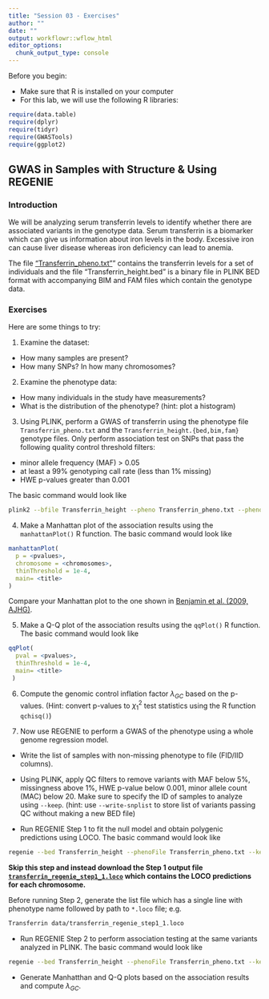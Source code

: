 ```yaml
---
title: "Session 03 - Exercises"
author: ""
date: ""
output: workflowr::wflow_html
editor_options:
  chunk_output_type: console
---
```

Before you begin:

* Make sure that R is installed on your computer
* For this lab, we will use the following R libraries:
```r
require(data.table)
require(dplyr)
require(tidyr)
require(GWASTools)
require(ggplot2)
```

## GWAS in Samples with Structure & Using REGENIE

### Introduction
We will be analyzing serum transferrin levels to identify whether there are associated variants in the genotype data. 
Serum transferrin is a biomarker which can give us information about iron levels in the body. Excessive iron can cause liver disease whereas iron deficiency can lead to anemia.

The file ["Transferrin_pheno.txt"](https://github.com/joellembatchou/SISG2022_Association_Mapping/tree/master/data)” contains the transferrin levels for a set of individuals and the file "Transferrin_height.bed" is a binary file in PLINK BED format with accompanying BIM and FAM files which contain the genotype data.

### Exercises
Here are some things to try:

1. Examine the dataset:
  * How many samples are present? 
  * How many SNPs? In how many chromosomes?

2. Examine the phenotype data:
  * How many individuals in the study have measurements?
  * What is the distribution of the phenotype? (hint: plot a histogram)

3. Using PLINK, perform a GWAS of transferrin using the phenotype file `Transferrin_pheno.txt` and the `Transferrin_height.{bed,bim,fam}` genotype files.
Only perform association test on SNPs that pass the following quality control threshold filters:

* minor allele frequency (MAF) > 0.05
* at least a 99% genotyping call rate (less than 1% missing)
* HWE p-values greater than 0.001

The basic command would look like
```bash
plink2 --bfile Transferrin_height --pheno Transferrin_pheno.txt --pheno-name <pheno_name> --maf <min_MAF> --geno <max_miss> --hwe <hwe_p_thresh> --glm allow-no-covars --out <output_prefix>
```

4. Make a Manhattan plot of the association results using the `manhattanPlot()` R function. The basic command would look like
```r
manhattanPlot(
  p = <pvalues>,
  chromosome = <chromosomes>, 
  thinThreshold = 1e-4,
  main= <title>
)
```
Compare your Manhattan plot to the one shown in [Benjamin et al. (2009, AJHG)](https://faculty.washington.edu/tathornt/sisg/AJHG_Transferrin_2009.pdf).

5. Make a Q-Q plot of the association results using the `qqPlot()` R function. The basic command would look like
```r
qqPlot(
  pval = <pvalues>,
  thinThreshold = 1e-4,
  main= <title>
 )
```

6. Compute the genomic control inflation factor $\lambda_{GC}$ based on the p-values.
(Hint: convert p-values to $\chi^2_1$ test statistics using the R function `qchisq()`)

7. Now use REGENIE to perform a GWAS of the phenotype
using a whole genome regression model.
  
  * Write the list of samples with non-missing phenotype to file (FID/IID columns).
  
  * Using PLINK, apply QC filters to remove variants with MAF below 5%, missingness above 1%, HWE p-value below 0.001, minor allele count (MAC) below 20. Make sure to specify the ID of samples to analyze using `--keep`. (hint: use `--write-snplist` to store list of variants passing QC without making a new BED file)
  
  * Run REGENIE Step 1 to fit the null model and obtain polygenic predictions using LOCO. The basic command would look like
```bash
regenie --bed Transferrin_height --phenoFile Transferrin_pheno.txt --keep <nomiss.ids> --step 1 --bsize 1000 --qt --extract <plink_QC_pass_snplist> --out <output_prefix_step1>
```

**Skip this step and instead download the Step 1 output file [`transferrin_regenie_step1_1.loco`](https://raw.githubusercontent.com/joellembatchou/SISG2022_Association_Mapping/master/data/transferrin_regenie_step1_1.loco) which contains the LOCO predictions for each chromosome.**

Before running Step 2, generate the list file which has a single line with phenotype name followed by path to `*.loco` file; e.g.
```bash
Transferrin data/transferrin_regenie_step1_1.loco
```

  * Run REGENIE Step 2 to perform association testing at the same variants analyzed in PLINK. The basic command would look like
```bash
regenie --bed Transferrin_height --phenoFile Transferrin_pheno.txt --keep <nomiss.ids> --step 2 --bsize 400 --qt --pred <LOCO_list_file> --extract <plink_variant_list_file> --out <output_prefix_step2>
```  

  * Generate Manhatthan and Q-Q plots based on the association results and compute $\lambda_{GC}$.
  
